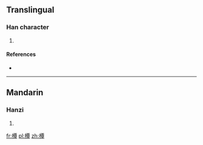 ==Translingual==

===Han character===
{{Han char|rn=75|rad=木|as=12|sn=16|four=41946|canj=DMWJ}}

# {{defn|Han|sort=木12}}

====References====
* {{Han ref|kx=0554.050|dkj=15558|dj=0942.170|hdz=21289.070|uh=6A5D|ud=27229|bh=E9C5|bd=59845}}

----

==Mandarin==

===Hanzi===
{{cmn-hanzi|pin=[[tān]] ([[tan1]])|wg=t'an<sup>1</sup>}}

# {{defn|lang=cmn|sort=木12}}

[[fr:橝]]
[[pl:橝]]
[[zh:橝]]